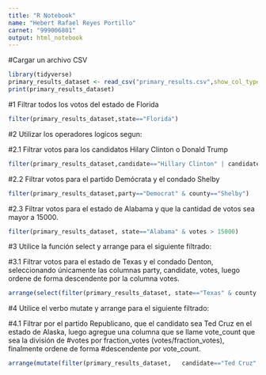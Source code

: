 ```yaml
---
title: "R Notebook"
name: "Hebert Rafael Reyes Portillo"
carnet: "999006801"
output: html_notebook
---
```

#Cargar un archivo CSV

```r
library(tidyverse)
primary_results_dataset <- read_csv("primary_results.csv",show_col_types = FALSE)
print(primary_results_dataset)
```
#1 Filtrar todos los votos del estado de Florida

```r
filter(primary_results_dataset,state=="Florida")
```

#2 Utilizar los operadores logicos segun:

#2.1 Filtrar votos para los candidatos Hilary Clinton o Donald Trump

```r
filter(primary_results_dataset,candidate=="Hillary Clinton" | candidate=="Donald Trump")
```

#2.2 Filtrar votos para el partido Demócrata y el condado Shelby

```r
filter(primary_results_dataset,party=="Democrat" & county=="Shelby")
```

#2.3 Filtrar votos para el estado de Alabama y que la cantidad de votos sea mayor a 15000. 

```r
filter(primary_results_dataset, state=="Alabama" & votes > 15000)
```

#3 Utilice la función select y arrange para el siguiente filtrado:

#3.1 Filtrar votos para el estado de Texas y el condado Denton, seleccionando únicamente las columnas party, candidate, votes, luego ordene de forma descendente por la columna votes.

```r
arrange(select(filter(primary_results_dataset, state=="Texas" & county == "Denton"), party, candidate, votes), desc(votes))
```

#4 Utilice el verbo mutate y arrange para el siguiente filtrado:

#4.1 Filtrar por el partido Republicano, que el candidato sea Ted Cruz en el estado de Alaska, luego agregue una columna que se llame vote_count que sea la división de
#votes por fraction_votes (votes/fraction_votes), finalmente ordene de forma
#descendente por vote_count.

```r
arrange(mutate(filter(primary_results_dataset,   candidate=="Ted Cruz" & party == "Republican" & state=="Alaska"), vote_count=votes/fraction_votes),desc(vote_count))
```


